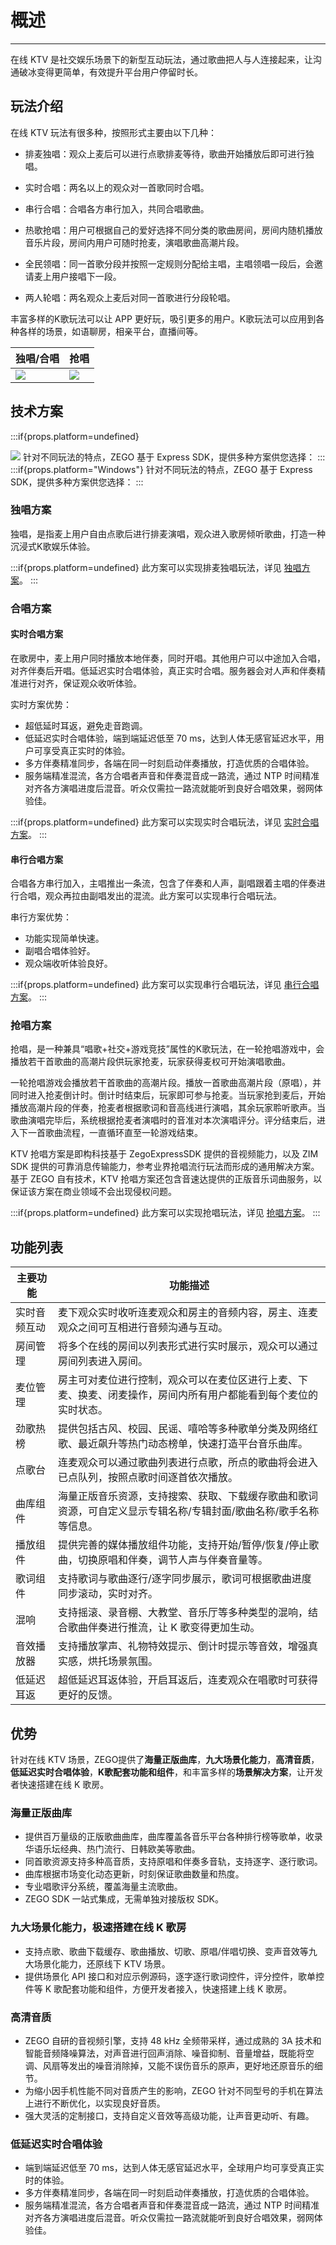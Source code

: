 # 概述

---

在线 KTV 是社交娱乐场景下的新型互动玩法，通过歌曲把人与人连接起来，让沟通破冰变得更简单，有效提升平台用户停留时长。

## 玩法介绍

在线 KTV 玩法有很多种，按照形式主要由以下几种：

* 排麦独唱：观众上麦后可以进行点歌排麦等待，歌曲开始播放后即可进行独唱。

* 实时合唱：两名以上的观众对一首歌同时合唱。
* 串行合唱：合唱各方串行加入，共同合唱歌曲。	
* 热歌抢唱：用户可根据自己的爱好选择不同分类的歌曲房间，房间内随机播放音乐片段，房间内用户可随时抢麦，演唱歌曲高潮片段。
* 全民领唱：同一首歌分段并按照一定规则分配给主唱，主唱领唱一段后，会邀请麦上用户接唱下一段。
* 两人轮唱：两名观众上麦后对同一首歌进行分段轮唱。

丰富多样的K歌玩法可以让 APP 更好玩，吸引更多的用户。K歌玩法可以应用到各种各样的场景，如语聊房，相亲平台，直播间等。

|独唱/合唱|抢唱|
|-|-|
|<Frame width="512" height="700" caption=""><img src="https://storage.zego.im/sdk-doc/Pics/ktv/ktv.jpg" /></Frame>|<Frame width="512" height="700" caption=""><img src="https://storage.zego.im/sdk-doc/Pics/GoEnjoy/Grab/iOS/grab_grab_waiting.png" /></Frame>|


##  技术方案

:::if{props.platform=undefined}
<Frame width="512" height="auto" caption=""><img src="https://storage.zego.im/sdk-doc/Pics/ktv/ktv_overview.png" /></Frame>
针对不同玩法的特点，ZEGO 基于 Express SDK，提供多种方案供您选择：
:::
:::if{props.platform="Windows"}
针对不同玩法的特点，ZEGO 基于 Express SDK，提供多种方案供您选择：
:::

###  独唱方案

独唱，是指麦上用户自由点歌后进行排麦演唱，观众进入歌房倾听歌曲，打造一种沉浸式K歌娱乐体验。

:::if{props.platform=undefined}
此方案可以实现排麦独唱玩法，详见 [独唱方案](./../Implementation/KTV%20Solutions/Solo.mdx)。
:::

###  合唱方案

####  实时合唱方案

在歌房中，麦上用户同时播放本地伴奏，同时开唱。其他用户可以中途加入合唱，对齐伴奏后开唱。低延迟实时合唱体验，真正实时合唱。服务器会对人声和伴奏精准进行对齐，保证观众收听体验。

实时方案优势：
* 超低延时耳返，避免走音跑调。
* 低延迟实时合唱体验，端到端延迟低至 70 ms，达到人体无感官延迟水平，用户可享受真正实时的体验。
* 多方伴奏精准同步，各端在同一时刻启动伴奏播放，打造优质的合唱体验。
* 服务端精准混流，各方合唱者声音和伴奏混音成一路流，通过 NTP 时间精准对齐各方演唱进度后混音。听众仅需拉一路流就能听到良好合唱效果，弱网体验佳。

:::if{props.platform=undefined}
此方案可以实现实时合唱玩法，详见 [实时合唱方案](./../Implementation/KTV%20Solutions/Chorus/Serial.mdx)。
:::


####  串行合唱方案

合唱各方串行加入，主唱推出一条流，包含了伴奏和人声，副唱跟着主唱的伴奏进行合唱，观众再拉由副唱发出的混流。此方案可以实现串行合唱玩法。

串行方案优势：
* 功能实现简单快速。
* 副唱合唱体验好。
* 观众端收听体验良好。

:::if{props.platform=undefined}
此方案可以实现串行合唱玩法，详见 [串行合唱方案](./../Implementation/KTV%20Solutions/Chorus/Concurrent.mdx)。
:::

###  抢唱方案

抢唱，是一种兼具“唱歌+社交+游戏竞技”属性的K歌玩法，在一轮抢唱游戏中，会播放若干首歌曲的高潮片段供玩家抢麦，玩家获得麦权可开始演唱歌曲。

一轮抢唱游戏会播放若干首歌曲的高潮片段。播放一首歌曲高潮片段（原唱），并同时进入抢麦倒计时。倒计时结束后，玩家即可参与抢麦。当玩家抢到麦后，开始播放高潮片段的伴奏，抢麦者根据歌词和音高线进行演唱，其余玩家聆听歌声。当歌曲演唱完毕后，系统根据抢麦者演唱时的音准对本次演唱评分。评分结束后，进入下一首歌曲流程，一直循环直至一轮游戏结束。

KTV 抢唱方案是即构科技基于 ZegoExpressSDK 提供的音视频能力，以及 ZIM SDK 提供的可靠消息传输能力，参考业界抢唱流行玩法而形成的通用解决方案。基于 ZEGO 自有技术，KTV 抢唱方案还包含音速达提供的正版音乐词曲服务，以保证该方案在商业领域不会出现侵权问题。

:::if{props.platform=undefined}
此方案可以实现抢唱玩法，详见 [抢唱方案](./../Implementation/KTV%20Solutions/Grab%20the%20Mic.mdx)。
:::


##  功能列表

| 主要功能 | 功能描述 |
| --- | ---- |
|实时音频互动|麦下观众实时收听连麦观众和房主的音频内容，房主、连麦观众之间可互相进行音频沟通与互动。|
|房间管理|将多个在线的房间以列表形式进行实时展示，观众可以通过房间列表进入房间。|
|麦位管理|房主可对麦位进行控制，观众可以在麦位区进行上麦、下麦、换麦、闭麦操作，房间内所有用户都能看到每个麦位的实时状态。|
|劲歌热榜|提供包括古风、校园、民谣、嘻哈等多种歌单分类及网络红歌、最近飙升等热门动态榜单，快速打造平台音乐曲库。|
|点歌台|连麦观众可以通过歌曲列表进行点歌，所点的歌曲将会进入已点队列，按照点歌时间逐首依次播放。|
|曲库组件|海量正版音乐资源，支持搜索、获取、下载缓存歌曲和歌词资源，可自定义显示专辑名称/专辑封面/歌曲名称/歌手名称等信息。|
|播放组件|提供完善的媒体播放组件功能，支持开始/暂停/恢复/停止歌曲，切换原唱和伴奏，调节人声与伴奏音量等。|
|歌词组件|支持歌词与歌曲逐行/逐字同步展示，歌词可根据歌曲进度同步滚动，实时对齐。|
|混响|支持摇滚、录音棚、大教堂、音乐厅等多种类型的混响，结合歌曲伴奏进行推流，让 K 歌变得更加生动。|
|音效播放器|支持播放掌声、礼物特效提示、倒计时提示等音效，增强真实感，烘托场景氛围。|
|低延迟耳返|超低延迟耳返体验，开启耳返后，连麦观众在唱歌时可获得更好的反馈。|

##  优势

针对在线 KTV 场景，ZEGO提供了**海量正版曲库**，**九大场景化能力**，**高清音质**，**低延迟实时合唱体验**，**K歌配套功能和组件**，和丰富多样的**场景解决方案**，让开发者快速搭建在线 K 歌房。

###  海量正版曲库
* 提供百万量级的正版歌曲曲库，曲库覆盖各音乐平台各种排行榜等歌单，收录华语乐坛经典、热门流行、日韩欧美等歌曲。
* 同首歌资源支持多种高音质，支持原唱和伴奏多音轨，支持逐字、逐行歌词。
* 曲库根据市场变化动态更新，时刻保证歌曲数量和热度。
* 专业唱歌评分系统，覆盖海量主流歌曲。
* ZEGO SDK 一站式集成，无需单独对接版权 SDK。

###  九大场景化能力，极速搭建在线 K 歌房
- 支持点歌、歌曲下载缓存、歌曲播放、切歌、原唱/伴唱切换、变声音效等九大场景化能力，还原线下 KTV 场景。
- 提供场景化 API 接口和对应示例源码，逐字逐行歌词控件，评分控件，歌单控件等 K 歌配套功能和组件，方便开发者接入，快速搭建上线 K 歌房。

###  高清音质
- ZEGO 自研的音视频引擎，支持 48 kHz 全频带采样，通过成熟的 3A 技术和智能音频降噪算法，对声音进行回声消除、噪音抑制、音量增益，既能将空调、风扇等发出的噪音消除掉，又能不误伤音乐的原声，更好地还原音乐的细节。
- 为缩小因手机性能不同对音质产生的影响，ZEGO 针对不同型号的手机在算法上进行不断优化，以实现良好音质。
- 强大灵活的定制接口，支持自定义音效等高级功能，让声音更动听、有趣。

###  低延迟实时合唱体验
- 端到端延迟低至 70 ms，达到人体无感官延迟水平，全球用户均可享受真正实时的体验。
- 多方伴奏精准同步，各端在同一时刻启动伴奏播放，打造优质的合唱体验。
- 服务端精准混流，各方合唱者声音和伴奏混音成一路流，通过 NTP 时间精准对齐各方演唱进度后混音。听众仅需拉一路流就能听到良好合唱效果，弱网体验佳。
